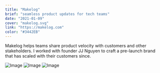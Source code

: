 ```yaml
---
title: "Makelog"
brief: "seamless product updates for tech teams"
date: "2021-01-09"
cover: "makelog.svg"
link: "https://makelog.com"
color: "#3442EB"
---
```


Makelog helps teams share product velocity with customers and other stakeholders. I worked with founder JJ Nguyen to craft a pre-launch brand that has scaled with their customers since.

![Image](@/images/projects/makelog/bg-white-on-dark-shadow.svg)
![Image](@/images/projects/makelog/bg-blue-on-light-shadow.svg)
![Image](@/images/projects/makelog/makelog-construction.png)
